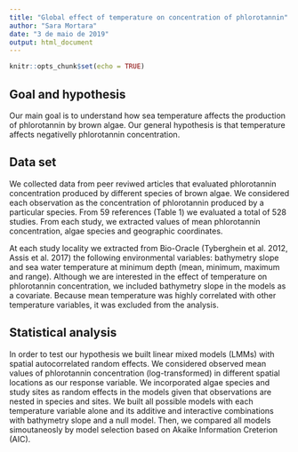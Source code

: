 ---
title: "Global effect of temperature on concentration of phlorotannin"
author: "Sara Mortara"
date: "3 de maio de 2019"
output: html_document
---

```{r setup, include=FALSE}
knitr::opts_chunk$set(echo = TRUE)
```

## Goal and hypothesis

Our main goal is to understand how sea temperature affects the production of phlorotannin by brown algae. Our general hypothesis is that temperature affects negativelly phlorotannin concentration. 

## Data set

We collected data from peer reviwed articles that evaluated phlorotannin concentration produced by different species of brown algae. We considered each observation as the concentration of phlorotannin produced by a particular species. From 59 references (Table 1) we evaluated a total of 528 studies. From each study, we extracted values of mean phlorotannin concentration, algae species and geographic coordinates.

At each study locality we extracted from Bio-Oracle (Tyberghein et al. 2012, Assis et al. 2017) the following environmental variables: bathymetry slope and sea water temperature at minimum depth (mean, minimum, maximum and range). Although we are interested in the effect of temperature on phlorotannin concentration, we included bathymetry slope in the models as a covariate. Because mean temperature was highly correlated with other temperature variables, it was excluded from the analysis.

## Statistical analysis

In order to test our hypothesis we built linear mixed models (LMMs) with spatial autocorrelated random effects. We considered observed mean values of phlorotannin concentration (log-transformed) in different spatial locations as our response variable. We incorporated algae species and study sites as random effects in the models given that observations are nested in species and sites. We built all possible models with each temperature variable alone and its additive and interactive combinations with bathymetry slope and a null model. Then, we compared all models simoutaneosly by model selection based on Akaike Information Creterion (AIC). 
